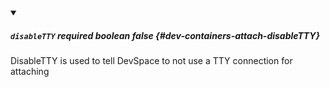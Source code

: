 
<details className="config-field" data-expandable="false" open>
<summary>

##### `disableTTY` <span className="config-field-required" data-required="false">required</span> <span className="config-field-type">boolean</span> <span className="config-field-default">false</span> <span className="config-field-enum"></span> {#dev-containers-attach-disableTTY}

DisableTTY is used to tell DevSpace to not use a TTY connection for attaching

</summary>



</details>
